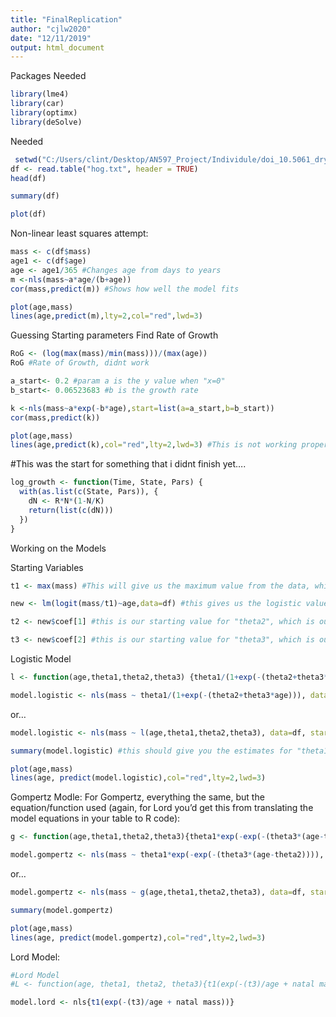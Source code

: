 ```yaml
---
title: "FinalReplication"
author: "cjlw2020"
date: "12/11/2019"
output: html_document
---
```

Packages Needed
```r
library(lme4)
library(car)
library(optimx)
library(deSolve)
```

Needed
```r
 setwd("C:/Users/clint/Desktop/AN597_Project/Individule/doi_10.5061_dryad.0r31r__v1")
df <- read.table("hog.txt", header = TRUE)
head(df)
```

```r
summary(df)
```
```r
plot(df)
```

Non-linear least squares attempt:
```r
mass <- c(df$mass)
age1 <- c(df$age)
age <- age1/365 #Changes age from days to years
m <-nls(mass~a*age/(b+age))
cor(mass,predict(m)) #Shows how well the model fits
```

```r
plot(age,mass)
lines(age,predict(m),lty=2,col="red",lwd=3)
```
Guessing Starting parameters
Find Rate of Growth
```r
RoG <- (log(max(mass)/min(mass)))/(max(age)) 
RoG #Rate of Growth, didnt work
```

```r
a_start<- 0.2 #param a is the y value when "x=0"
b_start<- 0.06523683 #b is the growth rate
```

```r
k <-nls(mass~a*exp(-b*age),start=list(a=a_start,b=b_start))
cor(mass,predict(k)) 
```
```r
plot(age,mass)
lines(age,predict(k),col="red",lty=2,lwd=3) #This is not working properly
```

#This was the start for something that i didnt finish yet....
```r
log_growth <- function(Time, State, Pars) {
  with(as.list(c(State, Pars)), {
    dN <- R*N*(1-N/K)
    return(list(c(dN)))
  })
}
```





Working on the Models




Starting Variables
```r
t1 <- max(mass) #This will give us the maximum value from the data, which we're saying is our starting  value for "theta1", the parameter for the asymptote of growth

new <- lm(logit(mass/t1)~age,data=df) #this gives us the logistic values for BW divided by the asymptote (an approximation of the curve values for each individual)

t2 <- new$coef[1] #this is our starting value for "theta2", which is our parameter of the midpoint of the growth curve

t3 <- new$coef[2] #this is our starting value for "theta3", which is our parameter of the rate of growth

```

Logistic Model
```r
l <- function(age,theta1,theta2,theta3) {theta1/(1+exp(-(theta2+theta3*age)))} #here we're writing out the function for logistic growth (this is how we tell R what function we're using to model growth... like the function in the table in your paper), which estimates parameters "theta1", "theta2", and "theta3" for changes in a variable (like "BW") based on "AGE".

model.logistic <- nls(mass ~ theta1/(1+exp(-(theta2+theta3*age))), data=df, start=list(theta1=t1,theta2=t2,theta3=t3))
```
or...
```r
model.logistic <- nls(mass ~ l(age,theta1,theta2,theta3), data=df, start=list(theta1=t1,theta2=t2,theta3=t3))

summary(model.logistic) #this should give you the estimates for "theta1", "theta2", and "theta3" based on the data.
```

```r
plot(age,mass)
lines(age, predict(model.logistic),col="red",lty=2,lwd=3)
```

Gompertz Modle: For Gompertz, everything the same, but the equation/function used (again, for Lord you'd get this from translating the model equations in your table to R code):
```r
g <- function(age,theta1,theta2,theta3){theta1*exp(-exp(-(theta3*(age-theta2))))}

model.gompertz <- nls(mass ~ theta1*exp(-exp(-(theta3*(age-theta2)))), data=df, start=list(theta1=t1,theta2=t2,theta3=t3))
```
or...
```r
model.gompertz <- nls(mass ~ g(age,theta1,theta2,theta3), data=df, start=list(theta1=t1,theta2=t2,theta3=t3))

summary(model.gompertz)
```

```r
plot(age,mass)
lines(age, predict(model.gompertz),col="red",lty=2,lwd=3)
```


Lord Model:
```r
#Lord Model 
#L <- function(age, theta1, theta2, theta3){t1(exp(-(t3)/age + natal mass))}

model.lord <- nls{t1(exp(-(t3)/age + natal mass))}
```


